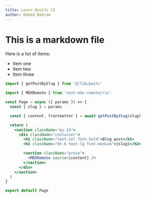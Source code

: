 ```yaml
---
title: Learn NextJs 13
author: Hamed Bahram
---
```


# This is a markdown file

<Newsletter />

Here is a list of items:

- Item one
- Item two
- Item three

```jsx
import { getPostBySlug } from '@/lib/posts'

import { MDXRemote } from 'next-mdx-remote/rsc'

const Page = async ({ params }) => {
  const { slug } = params

  const { content, frontmatter } = await getPostBySlug(slug)

  return (
    <section className="py-24">
      <div className="container">
        <h1 className="text-3xl font-bold">Blog post</h1>
        <h2 className="mt-6 text-lg font-medium">{slug}</h2>

        <section className="prose">
          <MDXRemote source={content} />
        </section>
      </div>
    </section>
  )
}

export default Page
```
